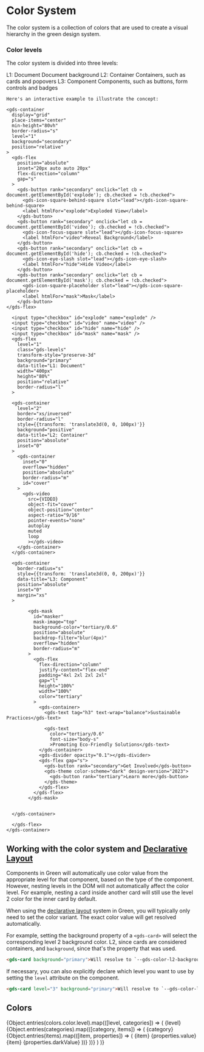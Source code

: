 
<Meta title="Style/Colors" />

# Color System
The color system is a collection of colors that are used to create a visual hierarchy in the green design system.

### Color levels

The color system is divided into three levels:

<gds-theme design-version="2023">
  <gds-flex flex-direction="column" gap="l" margin="0 0 l">
    <gds-flex gap="s" flex-direction="column">
      <gds-flex gap="s"><gds-badge>L1: Document</gds-badge> Document background</gds-flex>
      <gds-flex padding="0 0 0 m" gap="s"><gds-badge variant="notice">L2: Container</gds-badge> Containers, such as cards and popovers</gds-flex>
      <gds-flex padding="0 0 0 xl" gap="s"><gds-badge variant="positive">L3: Component</gds-badge> Components, such as buttons, form controls and badges</gds-flex>
    </gds-flex>

    Here's an interactive example to illustrate the concept:

    <gds-container
      display="grid"
      place-items="center"
      min-height="80vh"
      border-radius="s"
      level="1"
      background="secondary"
      position="relative"
    >
      <gds-flex
        position="absolute"
        inset="20px auto auto 20px"
        flex-direction="column"
        gap="s"
      >
        <gds-button rank="secondary" onclick="let cb = document.getElementById('explode'); cb.checked = !cb.checked">
          <gds-icon-square-behind-square slot="lead"></gds-icon-square-behind-square>
          <label htmlFor="explode">Exploded View</label>
        </gds-button>
        <gds-button rank="secondary" onclick="let cb = document.getElementById('video'); cb.checked = !cb.checked">
          <gds-icon-focus-square slot="lead"></gds-icon-focus-square>
          <label htmlFor="video">Reveal Background</label>
        </gds-button>
        <gds-button rank="secondary" onclick="let cb = document.getElementById('hide'); cb.checked = !cb.checked">
          <gds-icon-eye-slash slot="lead"></gds-icon-eye-slash>
          <label htmlFor="hide">Hide Video</label>
        </gds-button>
        <gds-button rank="secondary" onclick="let cb = document.getElementById('mask'); cb.checked = !cb.checked">
          <gds-icon-square-placeholder slot="lead"></gds-icon-square-placeholder>
          <label htmlFor="mask">Mask</label>
        </gds-button>
    </gds-flex>

      <input type="checkbox" id="explode" name="explode" />
      <input type="checkbox" id="video" name="video" />
      <input type="checkbox" id="hide" name="hide" />
      <input type="checkbox" id="mask" name="mask" />
      <gds-flex
        level="1"
        class="gds-levels"
        transform-style="preserve-3d"
        background="primary"
        data-title="L1: Document"
        width="400px"
        height="80%"
        position="relative"
        border-radius="l"
      >

      <gds-container
        level="2"
        border="xs/inversed"
        border-radius="l"
        style={{transform: 'translate3d(0, 0, 100px)'}}
        background="positive"
        data-title="L2: Container"
        position="absolute"
        inset="0"
      >
        <gds-container
          inset="0"
          overflow="hidden"
          position="absolute"
          border-radius="m"
          id="cover"
        >
          <gds-video
            src={VIDEO}
            object-fit="cover"
            object-position="center"
            aspect-ratio="9/16"
            pointer-events="none"
            autoplay
            muted
            loop
            ></gds-video>
        </gds-container>
      </gds-container>

      <gds-container
        border-radius="s"
        style={{transform: 'translate3d(0, 0, 200px)'}}
        data-title="L3: Component"
        position="absolute"
        inset="0"
        margin="xs"
      >

            <gds-mask
              id="masker"
              mask-image="top"
              background-color="tertiary/0.6"
              position="absolute"
              backdrop-filter="blur(4px)"
              overflow="hidden"
              border-radius="m"
            >
              <gds-flex
                flex-direction="column"
                justify-content="flex-end"
                padding="4xl 2xl 2xl 2xl"
                gap="l"
                height="100%"
                width="100%"
                color="tertiary"
              >
                <gds-container>
                  <gds-text tag="h3" text-wrap="balance">Sustainable Practices</gds-text>

                  <gds-text
                    color="tertiary/0.6"
                    font-size="body-s"
                    >Promoting Eco-Friendly Solutions</gds-text>
                </gds-container>
                <gds-divider opacity="0.1"></gds-divider>
                <gds-flex gap="s">
                  <gds-button rank="secondary">Get Involved</gds-button>
                  <gds-theme color-scheme="dark" design-version="2023">
                    <gds-button rank="tertiary">Learn more</gds-button>
                  </gds-theme>
                </gds-flex>
              </gds-flex>
            </gds-mask>


      </gds-container>

      </gds-flex>
    </gds-container>
  </gds-flex>

  ## Working with the color system and [Declarative Layout](/docs/concepts-declarative-layout--docs)

  Components in Green will automatically use color value from the appropriate level
  for that component, based on the type of the component. However, nesting levels in the DOM
  will not automatically affect the color level. For example, nesting a card inside another
  card will still use the level 2 color for the inner card by default.

  When using the [declarative layout](/docs/concepts-declarative-layout--docs) system in Green, you will typically only need to
  set the color variant. The exact color value will get resolved automatically.

  For example, setting the background property of a `<gds-card>` will select the
  corresponding level 2 background color. L2, since cards are considered containers,
  and `background`, since that's the property that was used.

  ```html
  <gds-card background="primary">Will resolve to `--gds-color-l2-background-primary`</gds-card>
  ```

  If necessary, you can also explicitly declare which level you want to use by setting
  the `level` attribute on the component.

  ```html
  <gds-card level="3" background="primary">Will resolve to `--gds-color-l3-background-primary`</gds-card>
  ```

  ## Colors
  <gds-flex flex-direction="column" gap="2xl">
    {Object.entries(colors.color.level).map(([level, categories]) => (
        <gds-flex flex-direction="column" gap="2xl">
          <gds-flex gap="s" flex-direction="column">
            <gds-text text-transform="uppercase">{level}</gds-text>
              {Object.entries(categories).map(([category, items]) => (
                  <gds-flex gap="s" flex-direction="column">
                      <gds-text text-transform="capitalize"
                      level="1" color="primary/0.4">{category}</gds-text>
                      <gds-flex flex-direction="row" gap="s">
                          {Object.entries(items).map(([item, properties]) => (
                              <gds-flex flex-direction="column" gap="s">
                                    <gds-theme color-scheme="auto">
                                      <gds-card border="4xs/primary" background="primary" border-radius="s" padding="xs" width="20ch">
                                          <gds-flex gap="xs" align-items="center" >
                                            <gds-card
                                                level={level.replace(/^l/, '')}
                                                height="40px"
                                                width="40px"
                                                border-radius="xs"
                                                border-width="4xs"
                                                border-color="#d7d7d7"
                                                style={{background: `var(--gds-color-${level}-${category}-${item}`}}
                                                padding="0"
                                            />
                                            <gds-flex flex-direction="column" gap="3xs" align-items="start">
                                                <gds-text tag="small">{item}</gds-text>
                                                <gds-text text-transform="uppercase">{properties.value}</gds-text>
                                            </gds-flex>
                                          </gds-flex>
                                      </gds-card>
                                    </gds-theme>
                                  <gds-theme color-scheme="dark">
                                    <gds-card border="4xs/primary" background="primary" border-radius="s" padding="xs" width="20ch">
                                        <gds-flex gap="xs" align-items="center" justify-content="start">
                                            <gds-card
                                                level={level.replace(/^l/, '')}
                                                height="40px"
                                                width="40px"
                                                border-radius="xs"
                                                border-width="4xs"
                                                border-color="#3c3b3b"
                                                background={item}
                                                padding="0"
                                            />
                                            <gds-flex flex-direction="column" gap="3xs" align-items="start">
                                              <gds-text
                                                level="1"
                                                color="primary"
                                                tag="small"
                                              >
                                                {item}
                                              </gds-text>
                                              <gds-text
                                                level="1"
                                                color="primary"
                                                tag="small"
                                                transform="uppercase"
                                              >
                                                {properties.darkValue}
                                              </gds-text>
                                            </gds-flex>
                                        </gds-flex>
                                    </gds-card>
                                  </gds-theme>
                              </gds-flex>
                          ))}
                      </gds-flex>
                  </gds-flex>
              ))}
          </gds-flex>
        </gds-flex>
      )
    )}
  </gds-flex>
</gds-theme>
